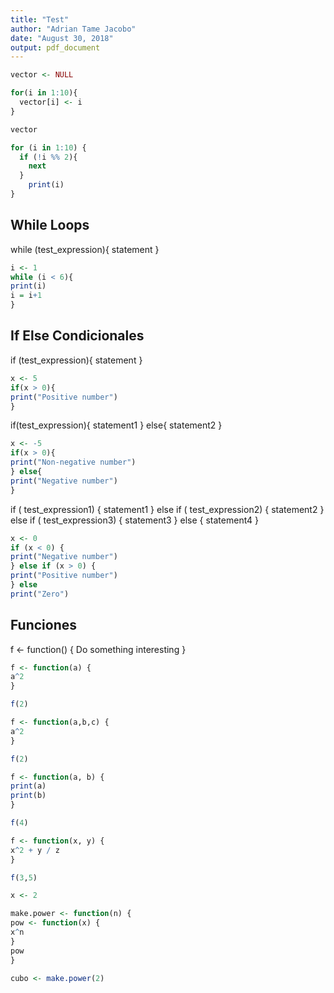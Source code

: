 ```yaml
---
title: "Test"
author: "Adrian Tame Jacobo"
date: "August 30, 2018"
output: pdf_document
---
```


```r

vector <- NULL

for(i in 1:10){
  vector[i] <- i
}

vector

```

```r

for (i in 1:10) {
  if (!i %% 2){
    next
  }
    print(i)
}

```

## While Loops

while (test_expression){
statement
}

```r

i <- 1
while (i < 6){
print(i)
i = i+1
}

```


## If Else Condicionales

if (test_expression){
statement
}

```r

x <- 5
if(x > 0){
print("Positive number")
}

```

if(test_expression){
statement1
} else{
statement2
}

```r

x <- -5
if(x > 0){
print("Non-negative number")
} else{
print("Negative number")
}

```

if ( test_expression1) {
statement1
} else if ( test_expression2) {
statement2
} else if ( test_expression3) {
statement3
} else {
statement4
}

```r

x <- 0
if (x < 0) {
print("Negative number")
} else if (x > 0) {
print("Positive number")
} else
print("Zero")

```

## Funciones 

f <- function(<arguments>) {
Do something interesting
}

```r

f <- function(a) {
a^2
}

f(2)

```

```r

f <- function(a,b,c) {
a^2
}

f(2)

```

```r

f <- function(a, b) {
print(a)
print(b)
}

f(4)

```

```r

f <- function(x, y) {
x^2 + y / z
}

f(3,5)

```

```r

x <- 2

make.power <- function(n) {
pow <- function(x) {
x^n
}
pow
}

cubo <- make.power(2)

```

```r



```




